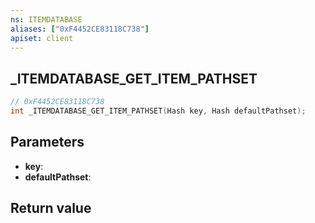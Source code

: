 ```yaml
---
ns: ITEMDATABASE
aliases: ["0xF4452CE83118C738"]
apiset: client
---
```

## _ITEMDATABASE_GET_ITEM_PATHSET

```c
// 0xF4452CE83118C738
int _ITEMDATABASE_GET_ITEM_PATHSET(Hash key, Hash defaultPathset);
```


## Parameters
* **key**:
* **defaultPathset**:

## Return value